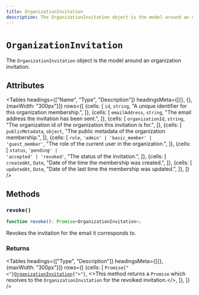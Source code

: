 ---
title: OrganizationInvitation
description: The OrganizationInvitation object is the model around an organization invitation.
---


# `OrganizationInvitation`

The `OrganizationInvitation` object is the model around an organization invitation.

## Attributes

<Tables
  headings={["Name", "Type", "Description"]}
  headingsMeta={[{}, {}, {maxWidth: "300px"}]}
  rows={[
    {cells: [
        <code>id</code>,
        <code>string</code>,
        "A unique identifier for this organization membership.",
        ]},
        {cells: [
        <code>emailAddress</code>,
        <code>string</code>,
        "The email address the invitation has been sent.",
        ]},
        {cells: [
        <code>organizationId</code>,
        <code>string</code>,
        "The organization id of the organization this invitation is for.",
        ]},
        {cells: [
        <code>publicMetadata</code>,
        <code>object</code>,
        "The public metadata of the organization membership.",
        ]},
        {cells: [
        <code>role</code>,
        <code>'admin' | 'basic_member' | 'guest_member'</code>,
        "The role of the current user in the organization.",
        ]},
        {cells: [
        <code>status</code>,
        <code>'pending' | 'accepted' | 'revoked'</code>,
        "The status of the invitation.",
        ]},
        {cells: [
        <code>createdAt</code>,
        <code>Date</code>,
        "Date of the time the membership was created.",
        ]},
        {cells: [
        <code>updatedAt</code>,
        <code>Date</code>,
        "Date of the last time the membership was updated.",
        ]},
    ]}
/>

## Methods

### `revoke()`

```typescript
function revoke(): Promise<OrganizationInvitation>;
```

Revokes the invitation for the email it corresponds to.

### Returns

<Tables
  headings={["Type", "Description"]}
  headingsMeta={[{}, {maxWidth: "300px"}]}
  rows={[
  {cells: [
  <code>Promise{"<"}<a href="/reference-js/organization-invitation">OrganizationInvitation</a>{">"}</code>,
  <>This method returns a <code>Promise</code> which resolves to the <code>OrganizationInvitation</code> for the revolked invitation.</>,
  ]},
  ]}
/>
